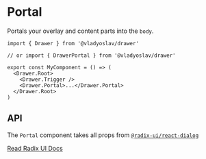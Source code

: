 # Portal

Portals your overlay and content parts into the `body`.

```tsx copy
import { Drawer } from '@vladyoslav/drawer'

// or import { DrawerPortal } from '@vladyoslav/drawer'

export const MyComponent = () => (
  <Drawer.Root>
    <Drawer.Trigger />
    <Drawer.Portal>...</Drawer.Portal>
  </Drawer.Root>
)
```

## API

The `Portal` component takes all props from [`@radix-ui/react-dialog`](https://www.radix-ui.com/primitives/docs/components/dialog#portal)

[Read Radix UI Docs](https://www.radix-ui.com/primitives/docs/components/dialog#portal)
